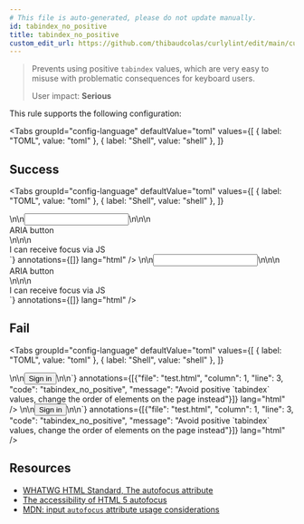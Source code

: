 ```yaml
---
# This file is auto-generated, please do not update manually.
id: tabindex_no_positive
title: tabindex_no_positive
custom_edit_url: https://github.com/thibaudcolas/curlylint/edit/main/curlylint/rules/tabindex_no_positive/tabindex_no_positive.py
---
```



> Prevents using positive `tabindex` values, which are very easy to misuse with problematic consequences for keyboard users.
>
> User impact: **Serious**

This rule supports the following configuration:

<Tabs
  groupId="config-language"
  defaultValue="toml"
  values={[
    { label: "TOML", value: "toml" },
    { label: "Shell", value: "shell" },
  ]}
>
  <TabItem value="toml">
    <CodeSnippet
      snippet={`# Avoid positive \`tabindex\` values, change the order of elements on the page instead.\ntabindex_no_positive = true`}
      annotations={[]}
      lang="toml"
    />
  </TabItem>
  <TabItem value="shell">
    <CodeSnippet
      snippet={`# Avoid positive \`tabindex\` values, change the order of elements on the page instead.\ncurlylint --rule 'tabindex_no_positive: true' .`}
      annotations={[]}
      lang="shell"
    />
  </TabItem>
</Tabs>

## Success

<Tabs
  groupId="config-language"
  defaultValue="toml"
  values={[
    { label: "TOML", value: "toml" },
    { label: "Shell", value: "shell" },
  ]}
>
  <TabItem value="toml">
    <CodeSnippet
      snippet={`<!-- Good: No tabindex attribute – rely on the order of elements -->\n<!-- tabindex_no_positive = true -->\n<input type="text" name="username" />\n<!-- Good: Not recommended but valid -->\n<!-- tabindex_no_positive = true -->\n<div role="button" tabindex="0">ARIA button</div>\n<!-- Good: Use -1 where appropriate, so elements can programmatically receive focus -->\n<!-- tabindex_no_positive = true -->\n<div tabindex="-1">I can receive focus via JS</div>`}
      annotations={[]}
      lang="html"
    />
  </TabItem>
  <TabItem value="shell">
    <CodeSnippet
      snippet={`<!-- Good: No tabindex attribute – rely on the order of elements -->\n<!-- curlylint --rule 'tabindex_no_positive: true' . -->\n<input type="text" name="username" />\n<!-- Good: Not recommended but valid -->\n<!-- curlylint --rule 'tabindex_no_positive: true' . -->\n<div role="button" tabindex="0">ARIA button</div>\n<!-- Good: Use -1 where appropriate, so elements can programmatically receive focus -->\n<!-- curlylint --rule 'tabindex_no_positive: true' . -->\n<div tabindex="-1">I can receive focus via JS</div>`}
      annotations={[]}
      lang="html"
    />
  </TabItem>
</Tabs>

## Fail

<Tabs
  groupId="config-language"
  defaultValue="toml"
  values={[
    { label: "TOML", value: "toml" },
    { label: "Shell", value: "shell" },
  ]}
>
  <TabItem value="toml">
    <CodeSnippet
      snippet={`<!-- Bad: Positive values are problematic -->\n<!-- tabindex_no_positive = true -->\n<button type="submit" tabindex="3">Sign in</button>\n\n`}
      annotations={[{"file": "test.html", "column": 1, "line": 3, "code": "tabindex_no_positive", "message": "Avoid positive `tabindex` values, change the order of elements on the page instead"}]}
      lang="html"
    />
  </TabItem>
  <TabItem value="shell">
    <CodeSnippet
      snippet={`<!-- Bad: Positive values are problematic -->\n<!-- curlylint --rule 'tabindex_no_positive: true' . -->\n<button type="submit" tabindex="3">Sign in</button>\n\n`}
      annotations={[{"file": "test.html", "column": 1, "line": 3, "code": "tabindex_no_positive", "message": "Avoid positive `tabindex` values, change the order of elements on the page instead"}]}
      lang="html"
    />
  </TabItem>
</Tabs>

## Resources

- [WHATWG HTML Standard, The autofocus attribute](https://html.spec.whatwg.org/multipage/interaction.html#attr-fe-autofocus)
- [The accessibility of HTML 5 autofocus](https://www.brucelawson.co.uk/2009/the-accessibility-of-html-5-autofocus/)
- [MDN: input `autofocus` attribute usage considerations](https://developer.mozilla.org/en-US/docs/Web/HTML/Element/input#htmlattrdefautofocus)
